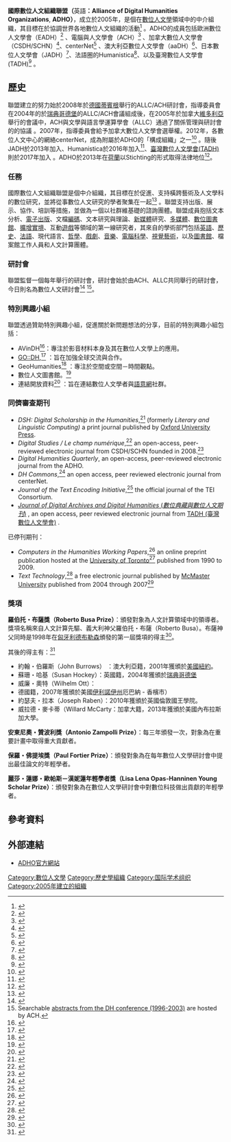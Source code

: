 {{noteTA
|T=zh-hant:國際數位人文組織聯盟;zh-hans:国际数字人文组织联盟
|1=zh-hant:數位;zh-hans:数字
}}

{{Infobox organization|name=國際數位人文組織聯盟|image=<!-- 檔案不存在 File:Alliance of Digital Humanities Organizations logo.gif ，可從英文維基百科取得 -->|formation=2005|website={{URL |adho.org}}}}'''國際數位人文組織聯盟（'''英語'''：Alliance of Digital Humanities Organizations''', '''ADHO）'''，成立於2005年，是個在[[數位人文學|數位人文學]]領域中的中介組織，其目標在於協調世界各地數位人文組織的活動<ref name="Unsworth">{{Cite web|url=http://www.academiccommons.org/library/adho|title=Alliance of Digital Humanities Organizations (ADHO)|accessdate=October 20, 2013|date=December 16, 2007|last=Unsworth|first=John|work=Academic Commons|archiveurl=https://web.archive.org/web/20130606110455/http://www.academiccommons.org/library/adho|archivedate=2013-06-06|deadurl=yes}}</ref> 。ADHO的成員包括歐洲數位人文學會（EADH）<ref>{{Cite web |url=http://eadh.org/ |title=European Association for Digital Humanities |accessdate=2017-01-18 |archive-date=2020-12-23 |archive-url=https://web.archive.org/web/20201223064610/https://eadh.org/ |dead-url=no }}</ref> 、電腦與人文學會（ACH）<ref>{{Cite web |url=http://ach.org/ |title=Association for Computers and the Humanities |accessdate=2017-01-18 |archive-date=2011-07-16 |archive-url=https://web.archive.org/web/20110716051408/http://www.ach.org/ |dead-url=no }}</ref> 、加拿大數位人文學會（CSDH/SCHN）<ref>{{Cite web |url=http://csdh-schn.org/ |title=Canadian Society for Digital Humanities |accessdate=2017-01-18 |archive-date=2013-01-27 |archive-url=https://web.archive.org/web/20130127020624/http://csdh-schn.org/ |dead-url=no }}</ref>、centerNet<ref>{{Cite web |url=http://digitalhumanities.org/centernet/ |title=centerNet |accessdate=2017-01-18 |archive-date=2013-01-07 |archive-url=https://web.archive.org/web/20130107180121/http://digitalhumanities.org/centernet/ |dead-url=yes }}</ref> 、澳大利亞數位人文學會（aaDH）<ref>{{Cite web |url=http://aa-dh.org/ |title=Australasian Association for Digital Humanities |accessdate=2017-01-18 |archive-date=2011-06-19 |archive-url=https://web.archive.org/web/20110619082641/http://aa-dh.org/ |dead-url=no }}</ref>、日本數位人文學會（JADH）<ref>{{Cite web |url=http://www.jadh.org/ |title=Japanese Association for Digital Humanities |accessdate=2017-01-18 |archive-date=2016-02-01 |archive-url=https://web.archive.org/web/20160201051312/http://www.jadh.org/ |dead-url=no }}</ref>、法語圈的Humanistica<ref>{{Cite web |url=http://www.humanisti.ca/ |title=Humanistica |accessdate=2017-01-18 |archive-date=2020-12-18 |archive-url=https://web.archive.org/web/20201218073009/http://www.humanisti.ca/ |dead-url=no }}</ref>、以及臺灣數位人文學會 (TADH)<ref>{{Cite web |url=http://www.tadh.org.tw/ |title=Taiwanese Association for Digital Humanities (臺灣數位人文學會) |accessdate=2020-10-10 |archive-date=2020-11-27 |dead-url=no |archive-url=https://web.archive.org/web/20201127225217/http://tadh.org.tw/ }}</ref> 。
== 歷史 ==
聯盟建立的努力始於2008年於[[德國|德國]][[蒂賓根|蒂賓根]]舉行的ALLC/ACH研討會，指導委員會在2004年的於[[瑞典|瑞典]][[哥德堡|哥德堡]]的ALLC/ACH會議組成後，在2005年於加拿大[[維多利亞_(不列顛哥倫比亞)|維多利亞]]舉行的會議中，ACH與文學與語言學運算學會（ALLC）通過了關係管理與研討會的的協議 。2007年，指導委員會給予加拿大數位人文學會選舉權。2012年，各數位人文中心的網絡centerNet，成為附屬於ADHO的「構成組織」之一<ref>{{Cite web|url=http://digitalhumanities.org/centernet/2011/08/centernet-to-join-adho|title=centerNet to join ADHO|accessdate=October 20, 2013|date=August 17, 2011|work=ADHO centerNet blog|archive-date=2013-06-14|archive-url=https://web.archive.org/web/20130614003105/http://digitalhumanities.org/centernet/2011/08/centernet-to-join-adho/|dead-url=no}}</ref> 。隨後JADH於2013年加入、Humanistica於2016年加入<ref>{{Cite web|url=http://www.humanisti.ca/humanistica-adho/|title=Humanistica rejoint officiellement ADHO|accessdate=July 15, 2016|date=July 15, 2016|work=Humanistica website|archive-date=2020-10-28|archive-url=https://web.archive.org/web/20201028165810/http://www.humanisti.ca/humanistica-adho/|dead-url=no}}</ref>、[http://www.tadh.org.tw 臺灣數位人文學會(TADH)] {{Wayback|url=http://www.tadh.org.tw/ |date=20201127225217 }}則於2017年加入 。ADHO於2013年在[[荷蘭|荷蘭]]以Stichting的形式取得法律地位<ref>{{Cite web |url=http://bedrijfnederland.nl/zuid-holland/den-haag/stichting-adho-foundation |title=Stichting ADHO Foundation |accessdate=2017-01-18 |archive-date=2016-03-11 |archive-url=https://web.archive.org/web/20160311051903/http://bedrijfnederland.nl/zuid-holland/den-haag/stichting-adho-foundation |dead-url=no }}</ref>。

=== 任務 ===

國際數位人文組織聯盟是個中介組織，其目標在於促進、支持橫跨藝術及人文學科的數位研究，並將從事數位人文研究的學者聚集在一起<ref>{{Cite web |url=http://adho.org/about |title="About." |accessdate=2017-01-18 |archive-date=2017-02-06 |archive-url=https://web.archive.org/web/20170206055336/http://www.adho.org/about |dead-url=no }}</ref> 。聯盟支持出版、展示、協作、培訓等措施，並做為一個以社群維基礎的諮詢團體。聯盟成員抱括文本分析、[[電子出版|電子出版]]、文檔[[編碼|編碼]]、文本研究與理論、[[新媒體|新媒體]]研究、[[多媒體|多媒體]]、[[數位圖書館|數位圖書館]]、[[擴增實境|擴增實境]]、互動[[遊戲|遊戲]]等領域的第一線研究者，其來自的學術部門包括[[英語|英語]]、[[歷史|歷史]]、[[法語|法語]]、現代語言、[[哲學|哲學]]、[[戲劇|戲劇]]、[[音樂|音樂]]、[[電腦科學|電腦科學]]、[[視覺藝術|視覺藝術]]，以及[[圖書館|圖書館]]、檔案館工作人員和人文計算團體。

=== 研討會 ===
聯盟監督一個每年舉行的研討會，研討會始於由ACH、ALLC共同舉行的研討會，今日則名為數位人文研討會<ref>{{Cite web |url=http://adho.org/conference |title=See the complete list |accessdate=2017-01-18 |archive-date=2016-02-20 |archive-url=https://web.archive.org/web/20160220184639/http://adho.org/conference |dead-url=no }}</ref> <ref>Searchable [http://digitalhumanities.org/dh-abstracts/search abstracts from the DH conference (1996-2003)] {{Wayback|url=http://digitalhumanities.org/dh-abstracts/search |date=20161130021010 }} are hosted by ACH.</ref>。

=== 特別興趣小組 ===
聯盟透過贊助特別興趣小組，促進關於新問題想法的分享，目前的特別興趣小組包括：
* AVinDH<ref>{{Cite web |url=https://avindhsig.wordpress.com/ |title=AVinDH |accessdate=2017-01-18 |archive-date=2020-11-27 |archive-url=https://web.archive.org/web/20201127092558/https://avindhsig.wordpress.com/ |dead-url=no }}</ref>：專注於影音材料本身及其在數位人文學上的應用。
* GO::DH,<ref>{{Cite web |url=http://www.globaloutlookdh.org/ |title=GO::DH |accessdate=2017-01-18 |archive-date=2020-12-23 |archive-url=https://web.archive.org/web/20201223162503/http://www.globaloutlookdh.org/ |dead-url=no }}</ref> ：旨在加強全球交流與合作。
* GeoHumanities<ref>{{Cite web |url=http://www.geohumanities.org/ |title=GeoHumanities |accessdate=2017-01-18 |archive-date=2020-12-15 |archive-url=https://web.archive.org/web/20201215005815/http://geohumanities.org/ |dead-url=no }}</ref> ：專注於空間或空間－時間觀點。
* 數位人文圖書館。<ref>{{Cite web |url=https://drive.google.com/file/d/0BzNEqaRgVCa0T0pHSzV2RnRkNk0/view |title=Libraries and Digital Humanities |accessdate=2017-01-18 |archive-date=2019-09-15 |archive-url=https://web.archive.org/web/20190915091103/https://drive.google.com/file/d/0BzNEqaRgVCa0T0pHSzV2RnRkNk0/view |dead-url=no }}</ref>
* 連結開放資料<ref>{{Cite web |url=http://digitalhumanities.org/lod/ |title=Linked Open Data |accessdate=2017-01-18 |archive-date=2016-02-04 |archive-url=https://web.archive.org/web/20160204131025/http://digitalhumanities.org/lod/ |dead-url=no }}</ref> ：旨在連結數位人文學者與[[語意網|語意網]]社群。

=== 同儕審查期刊 ===
* ''DSH: Digital Scholarship in the Humanities'',<ref>{{Cite web |url=http://dsh.oxfordjournals.org/ |title=DSH: Digital Scholarship in the Humanities |accessdate=2017-01-18 |archive-date=2016-12-05 |archive-url=https://web.archive.org/web/20161205163533/http://dsh.oxfordjournals.org/ |dead-url=no }}</ref> (formerly ''Literary and Linguistic Computing)'' a print journal published by [[牛津大學出版社|Oxford University Press]].
* ''Digital Studies / Le champ numérique'',<ref>{{Cite web |url=http://www.digitalstudies.org/ojs/index.php/digital_studies |title=Digital Studies / Le champ numérique |accessdate=2017-01-18 |archive-date=2016-02-02 |archive-url=https://web.archive.org/web/20160202073305/http://www.digitalstudies.org/ojs/index.php/digital_studies |dead-url=no }}</ref> an open-access, peer-reviewed electronic journal from CSDH/SCHN founded in 2008.<ref>{{Cite web|url=http://www.digitalstudies.org|title=Digital Studies / Le champ numérique|accessdate=October 20, 2013|work=Web site|archive-date=2020-11-29|archive-url=https://web.archive.org/web/20201129194601/https://www.digitalstudies.org/|dead-url=no}}</ref>
* ''Digital Humanities Quarterly'', an open-access, peer-reviewed electronic journal from the ADHO.
* ''DH Commons'',<ref>{{Cite web |url=http://dhcommons.org/ |title=DH Commons |access-date=2017-01-18 |archive-url=https://web.archive.org/web/20170126122008/http://dhcommons.org/ |archive-date=2017-01-26 |dead-url=yes }}</ref> an open access, peer reviewed electronic journal from centerNet.
* ''Journal of the Text Encoding Initiative'',<ref>{{Cite web |url=http://journal.tei-c.org/ |title=Journal of the Text Encoding Initiative |accessdate=2017-01-18 |archive-date=2019-11-08 |archive-url=https://web.archive.org/web/20191108085435/https://journal.tei-c.org/ |dead-url=no }}</ref> the official journal of the TEI Consortium.
* [http://www.airitilibrary.com/Publication/alPublicationJournal?PublicationID=P20180801001 ''Journal of Digital Archives and Digital Humanities'' (''數位典藏與數位人文期刊'')] {{Wayback|url=http://www.airitilibrary.com/Publication/alPublicationJournal?PublicationID=P20180801001 |date=20201019041703 }}, an open access, peer reviewed electronic journal from [http://tadh.org.tw/en/ TADH (臺灣數位人文學會)] {{Wayback|url=http://tadh.org.tw/en/ |date=20201101035602 }}. 

已停刊期刊：
* ''Computers in the Humanities Working Papers'',<ref>{{Cite web |url=http://projects.chass.utoronto.ca/chwp/ |title=Computers in the Humanities Working Papers |accessdate=2017-01-18 |archive-date=2020-10-31 |archive-url=https://web.archive.org/web/20201031124646/http://projects.chass.utoronto.ca/chwp/ |dead-url=no }}</ref> an online preprint publication hosted at the [[多倫多大學|University of Toronto]]<ref>{{Cite web|url=http://www.chass.utoronto.ca/epc/chwp/|title=CH Working Papers|accessdate=October 20, 2013|publisher=Faculty of Arts & Science, University of Toronto|archive-date=2010-07-21|archive-url=https://web.archive.org/web/20100721235211/http://www.chass.utoronto.ca/epc/chwp/|dead-url=no}}</ref> published from 1990 to 2009.
* ''Text Technology'',<ref>{{Cite web |url=http://texttechnology.mcmaster.ca/home.html |title=Text Technology |accessdate=2017-01-18 |archive-date=2018-03-16 |archive-url=https://web.archive.org/web/20180316130705/http://texttechnology.mcmaster.ca/home.html |dead-url=no }}</ref> a free electronic journal published by [[麥馬士達大學|McMaster University]] published from 2004 through 2007<ref>{{Cite web|url=http://texttechnology.mcmaster.ca/home.html|title=TEXT Technology: the journal of computer text processing|accessdate=October 20, 2013|archive-date=2018-03-16|archive-url=https://web.archive.org/web/20180316130705/http://texttechnology.mcmaster.ca/home.html|dead-url=no}}</ref>

=== 獎項 ===
'''羅伯托・布薩獎（Roberto Busa Prize）'''：頒發對象為人文計算領域中的領導者。獎項名稱來自人文計算先驅、義大利神父羅伯托・布薩（Roberto Busa）。布薩神父同時是1998年在[[匈牙利|匈牙利]][[德布勒森|德布勒森]]頒發的第一屆獎項的得主<ref>{{Cite web|url=http://adho.org/awards/roberto-busa-prize|title=Roberto Busa Prize|accessdate=October 20, 2013|work=ADHO Web site|archive-date=2013-10-04|archive-url=https://web.archive.org/web/20131004180855/http://adho.org/awards/roberto-busa-prize|dead-url=no}}</ref>。

其後的得主有：<ref>{{Cite web|url=http://www.allc.org/awards/busa-award/busa-award-winners|title=The Roberto Busa Award winners|accessdate=October 20, 2013|work=Web site|publisher=European Association for Digital Humanities|archive-date=2013-08-15|archive-url=https://web.archive.org/web/20130815232127/http://www.allc.org/awards/busa-award/busa-award-winners|dead-url=no}}</ref>
* 約翰・伯羅斯（John Burrows） ：澳大利亞籍，2001年獲頒於[[美國|美國]][[紐約|紐約]]。
* 蘇珊・哈基（Susan Hockey）：英國籍，2004年獲頒於[[瑞典|瑞典]][[哥德堡|哥德堡]]
* 威廉・奧特（Wilhelm Ott）：
* 德國籍，2007年獲頒於美國[[伊利諾伊州|伊利諾伊州]]厄巴納 - 香檳市）
* 約瑟夫・拉本（Joseph Raben）：2010年獲頒於英國倫敦國王學院。
* 威拉德・麥卡蒂（Willard McCarty：加拿大籍，2013年獲頒於美國內布拉斯加大學。
'''安東尼奧・贊波利獎（Antonio Zampolli Prize）'''：每三年頒發一次，對象為在重要計畫中取得重大貢獻者。

'''保羅・佛提埃獎（Paul Fortier Prize）'''：頒發對象為在每年數位人文學研討會中提出最佳論文的年輕學者。

'''麗莎・蓮娜・歐帕斯－漢妮蓮年輕學者獎（Lisa Lena Opas-Hanninen Young Scholar Prize）'''：頒發對象為在數位人文學研討會中對數位科技做出貢獻的年輕學者。

== 參考資料 ==
{{Reflist|2}}

== 外部連結 ==
* [http://adho.org/ ADHO官方網站]{{Wayback|url=http://adho.org/ |date=20140403060618 }}
[[Category:數位人文學|Category:數位人文學]]
[[Category:歷史學組織|Category:歷史學組織]]
[[Category:国际学术组织|Category:国际学术组织]]
[[Category:2005年建立的組織|Category:2005年建立的組織]]